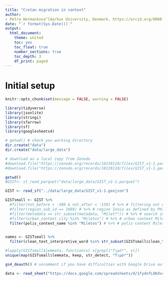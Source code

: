 ```yaml
---
title: "Cretan migration in context"
author: 
- Petra Hermankova^[Aarhus University, Denmark, https://orcid.org/0000-0002-6349-0540]
date: "`r format(Sys.Date())`"
output:
  html_document:
    theme: united
    toc: yes
    toc_float: true
    number_sections: true
    toc_depth: 3
    df_print: paged
---
```


# Initial setup

```r

knitr::opts_chunk$set(message = FALSE, warning = FALSE)

library(tidyverse)
library(jsonlite)
library(stringi)
library(sfarrow)
library(sf)
library(googlesheets4)
```

```r
# getwd() # check you working directory
dir.create("data")
dir.create("data/large_data")

# download as a local copy from Zenodo
#download.file("https://zenodo.org/records/10139110/files/GIST_v1-1.parquet?download=1", "data/large_data/GIST_v1-1.parquet")
#download.file("https://zenodo.org/records/10139110/files/GIST_v1-1.geojson?download=1", "data/large_data/GIST_v1-1.geojson")
```

```r
getwd()
#GIST<- st_read_parquet("data/large_data/GIST_v1-1.parquet")

GIST <- read_sf("../data/large_data/GIST_v1-1.geojson")
```


```r
GISTsmall <- GIST %>% 
  #filter(not_before > -300 & not_after < -150) # %>% # filtering out undated inscriptions, including our inscription
  #filter(region_sub_id == 1688) # %>% # region Ionia as defined by PHI, also other cities
  #filter(metadata == str_subset(metadata, "Milet*")) # %>% # search in raw metadata text, producing false positives
  #filter(urban_context_city %in% "Miletus") # %>% # urban context Miletus, based on 5 km buffer around Miletos, Hanson's dataset
  filter(polis_context_name %in% "Miletos") # %>% # polis context Miletos, based on Hansen's inventory of poleis
  
```

```r
names <- GISTsmall %>% 
  filter(clean_text_interpretive_word %in% str_subset(GISTsmall$clean_text_interpretive_word, "Τιμό*"))
```


```r

#lapply(GISTsmall$lemmata, function(x) x[grepl("Τιμό*", x)])
unique(map(GISTsmall$lemmata, keep, str_detect, "Τιμό*"))

```

```r

gs4_deauth() # uncomment if you have difficulties with Google Drive authentication

data <- read_sheet("https://docs.google.com/spreadsheets/d/1fydnfL8KdvcVJNz1ZpvLq1rKpqBCXtxT_5vChj0wic8/edit?usp=sharing", sheet = "Full")

```

